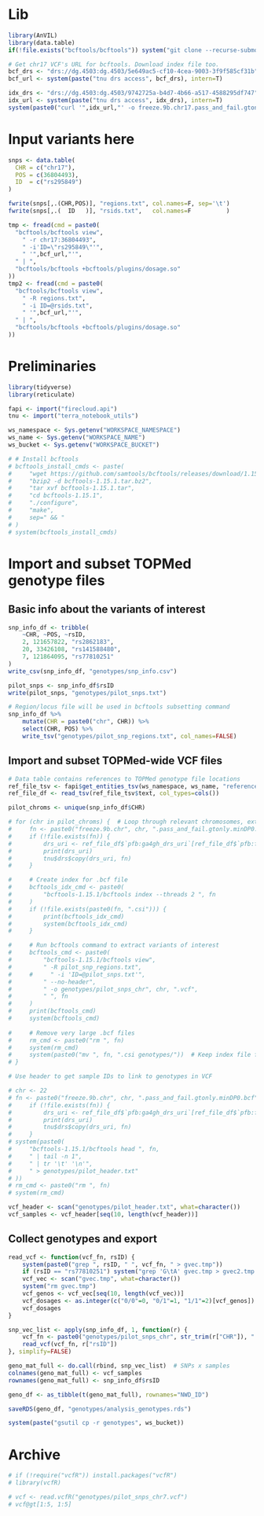 # Lib
```r
library(AnVIL)
library(data.table)
if(!file.exists("bcftools/bcftools")) system("git clone --recurse-submodules https://github.com/samtools/htslib.git; git clone https://github.com/samtools/bcftools.git; cd bcftools; make")

# Get chr17 VCF's URL for bcftools. Download index file too.
bcf_drs <- "drs://dg.4503:dg.4503/5e649ac5-cf10-4cea-9003-3f9f585cf31b"
bcf_url <- system(paste("tnu drs access", bcf_drs), intern=T)

idx_drs <- "drs://dg.4503:dg.4503/9742725a-b4d7-4b66-a517-4588295df747"
idx_url <- system(paste("tnu drs access", idx_drs), intern=T)
system(paste0("curl '",idx_url,"' -o freeze.9b.chr17.pass_and_fail.gtonly.minD0.bcf.csi"))
```

# Input variants here
```r
snps <- data.table(
  CHR = c("chr17"),
  POS = c(36804493),
  ID  = c("rs295849")
)

fwrite(snps[,.(CHR,POS)], "regions.txt", col.names=F, sep='\t')
fwrite(snps[,.(  ID   )], "rsids.txt",   col.names=F          )
```

```r
tmp <- fread(cmd = paste0(
  "bcftools/bcftools view",
    " -r chr17:36804493",
    " -i'ID=\"rs295849\"'",
    " '",bcf_url,"'",
  " | ",
  "bcftools/bcftools +bcftools/plugins/dosage.so"
))
tmp2 <- fread(cmd = paste0(
  "bcftools/bcftools view",
    " -R regions.txt",
    " -i ID=@rsids.txt",
    " '",bcf_url,"'",
  " | ",
  "bcftools/bcftools +bcftools/plugins/dosage.so"
))
```




# Preliminaries
```r
library(tidyverse)
library(reticulate)

fapi <- import("firecloud.api")
tnu <- import("terra_notebook_utils")

ws_namespace <- Sys.getenv("WORKSPACE_NAMESPACE")
ws_name <- Sys.getenv("WORKSPACE_NAME")
ws_bucket <- Sys.getenv("WORKSPACE_BUCKET")
```

```r
# # Install bcftools
# bcftools_install_cmds <- paste(
#     "wget https://github.com/samtools/bcftools/releases/download/1.15.1/bcftools-1.15.1.tar.bz2",
#     "bzip2 -d bcftools-1.15.1.tar.bz2",
#     "tar xvf bcftools-1.15.1.tar",
#     "cd bcftools-1.15.1",
#     "./configure",
#     "make",
#     sep=" && "
# )
# system(bcftools_install_cmds)
```

# Import and subset TOPMed genotype files
## Basic info about the variants of interest
```r
snp_info_df <- tribble(
    ~CHR, ~POS, ~rsID,
    2, 121657822, "rs2862183",
    20, 33426108, "rs141588480",
    7, 121864095, "rs77810251"
)
write_csv(snp_info_df, "genotypes/snp_info.csv")

pilot_snps <- snp_info_df$rsID
write(pilot_snps, "genotypes/pilot_snps.txt")

# Region/locus file will be used in bcftools subsetting command
snp_info_df %>%
    mutate(CHR = paste0("chr", CHR)) %>%
    select(CHR, POS) %>%
    write_tsv("genotypes/pilot_snp_regions.txt", col_names=FALSE)
```

## Import and subset TOPMed-wide VCF files
```r
# Data table contains references to TOPMed genotype file locations
ref_file_tsv <- fapi$get_entities_tsv(ws_namespace, ws_name, "reference_file", model="flexible")
ref_file_df <- read_tsv(ref_file_tsv$text, col_types=cols())
```

```r
pilot_chroms <- unique(snp_info_df$CHR)

# for (chr in pilot_chroms) {  # Loop through relevant chromosomes, extracting variants of interest
#     fn <- paste0("freeze.9b.chr", chr, ".pass_and_fail.gtonly.minDP0.bcf")
#     if (!file.exists(fn)) {
#         drs_uri <- ref_file_df$`pfb:ga4gh_drs_uri`[ref_file_df$`pfb:file_name` == fn]
#         print(drs_uri)
#         tnu$drs$copy(drs_uri, fn)
#     }

#     # Create index for .bcf file
#     bcftools_idx_cmd <- paste0(
#         "bcftools-1.15.1/bcftools index --threads 2 ", fn
#     )
#     if (!file.exists(paste0(fn, ".csi"))) {
#         print(bcftools_idx_cmd)
#         system(bcftools_idx_cmd)
#     }

#     # Run bcftools command to extract variants of interest
#     bcftools_cmd <- paste0(
#         "bcftools-1.15.1/bcftools view",
#         " -R pilot_snp_regions.txt",
#     #     " -i 'ID=@pilot_snps.txt'",
#         " --no-header",
#         " -o genotypes/pilot_snps_chr", chr, ".vcf",
#         " ", fn
#     )
#     print(bcftools_cmd)
#     system(bcftools_cmd) 
    
#     # Remove very large .bcf files
#     rm_cmd <- paste0("rm ", fn)
#     system(rm_cmd)
#     system(paste0("mv ", fn, ".csi genotypes/"))  # Keep index file for potential later use
# }
```

```r
# Use header to get sample IDs to link to genotypes in VCF

# chr <- 22
# fn <- paste0("freeze.9b.chr", chr, ".pass_and_fail.gtonly.minDP0.bcf")
#     if (!file.exists(fn)) {
#         drs_uri <- ref_file_df$`pfb:ga4gh_drs_uri`[ref_file_df$`pfb:file_name` == fn]
#         print(drs_uri)
#         tnu$drs$copy(drs_uri, fn)
#     }
# system(paste0(
#     "bcftools-1.15.1/bcftools head ", fn,
#     " | tail -n 1",
#     " | tr '\t' '\n'",
#     " > genotypes/pilot_header.txt"
# ))
# rm_cmd <- paste0("rm ", fn)
# system(rm_cmd)
```

```r
vcf_header <- scan("genotypes/pilot_header.txt", what=character())
vcf_samples <- vcf_header[seq(10, length(vcf_header))]
```

## Collect genotypes and export
```r
read_vcf <- function(vcf_fn, rsID) {
    system(paste0("grep ", rsID, " ", vcf_fn, " > gvec.tmp"))
    if (rsID == "rs77810251") system("grep 'G\tA' gvec.tmp > gvec2.tmp && mv gvec2.tmp gvec.tmp")
    vcf_vec <- scan("gvec.tmp", what=character())
    system("rm gvec.tmp")
    vcf_genos <- vcf_vec[seq(10, length(vcf_vec))]
    vcf_dosages <- as.integer(c("0/0"=0, "0/1"=1, "1/1"=2)[vcf_genos])
    vcf_dosages
}
```

```r
snp_vec_list <- apply(snp_info_df, 1, function(r) {
    vcf_fn <- paste0("genotypes/pilot_snps_chr", str_trim(r["CHR"]), ".vcf")
    read_vcf(vcf_fn, r["rsID"])
}, simplify=FALSE)
```

```r
geno_mat_full <- do.call(rbind, snp_vec_list)  # SNPs x samples
colnames(geno_mat_full) <- vcf_samples
rownames(geno_mat_full) <- snp_info_df$rsID

geno_df <- as_tibble(t(geno_mat_full), rownames="NWD_ID")
```

```r
saveRDS(geno_df, "genotypes/analysis_genotypes.rds")

system(paste("gsutil cp -r genotypes", ws_bucket))
```

# Archive
```r
# if (!require("vcfR")) install.packages("vcfR")
# library(vcfR)
```

```r
# vcf <- read.vcfR("genotypes/pilot_snps_chr7.vcf")
# vcf@gt[1:5, 1:5]
```
